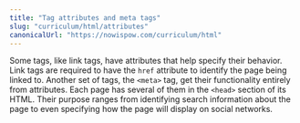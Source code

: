 ```yaml
---
title: "Tag attributes and meta tags"
slug: "curriculum/html/attributes"
canonicalUrl: "https://nowispow.com/curriculum/html"
---
```


Some tags, like link tags, have attributes that help specify their behavior. Link tags are required to have the `href` attribute to identify the page being linked to. Another set of tags, the `<meta>` tag, get their functionality entirely from attributes. Each page has several of them in the `<head>` section of its HTML. Their purpose ranges from identifying search information about the page to even specifying how the page will display on social networks.
